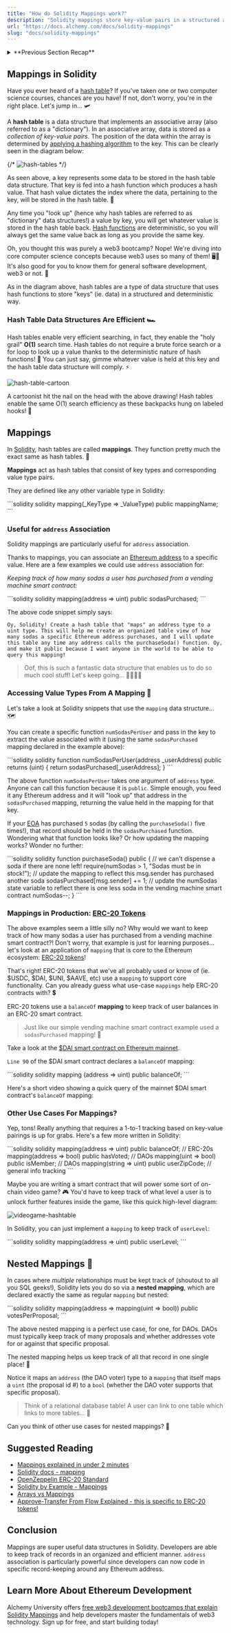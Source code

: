 ```yaml
---
title: "How do Solidity Mappings work?"
description: "Solidity mappings store key-value pairs in a structured and deterministic way, useful for address association. They enable efficient searching and can be nested for complex relationships."
url: "https://docs.alchemy.com/docs/solidity-mappings"
slug: "docs/solidity-mappings"
---
```


<details>
<summary>**Previous Section Recap**</summary>

In the previous section, we learned about Hardhat, a super powerful tool for building smart contracts. It is specifically designed to cover the entire pipeline including writing, testing, compiling and deploying smart contracts. 📜

[Hardhat](https://hardhat.org/) arrived at a timely time because we were just learning about the many artifacts produced out of the Solidity compilation process, mainly two that we care about as devs: the [ABI](/docs/smart-contract-abi) and the contract bytecode. Thanks to Hardhat, we are abstracted away from those artifacts to a level where it is much easier to work with them!

If you don't feel super comfortable with Hardhat yet (as we have many further activities that use it), don't worry BUT this is definitely one we would encourage you to go back and really refresh on. AU posted two different videos detailing every aspect of using Hardhat to compile and deploy smart contracts, you can check them out here:

1. [What is Hardhat?](https://university.alchemy.com/course/ethereum/md/639ac11a1422ec000466be36)
2. [Deploying & Interacting with Contracts](https://university.alchemy.com/course/ethereum/md/639a4cc4033c9b0004051a69)

</details>

## Mappings in Solidity

Have you ever heard of a [hash table](https://en.wikipedia.org/wiki/Hash_table)? If you've taken one or two computer science courses, chances are you have! If not, don't worry, you're in the right place. Let's jump in... 🛩

A **hash table** is a data structure that implements an associative array (also referred to as a "dictionary"). In an associative array, data is stored as a *collection of key-value pairs*. The position of the data within the array is determined by [applying a hashing algorithm](/docs/hashing-algorithm) to the key. This can be clearly seen in the diagram below:

{/* ![hash-tables](hash-table.png) */}

As seen above, a key represents some data to be stored in the hash table data structure. That key is fed into a hash function which produces a hash value. That hash value dictates the index where the data, pertaining to the key, will be stored in the hash table. 🧩

Any time you "look up" (hence why hash tables are referred to as "dictionary" data structures!) a value by key, you will get whatever value is stored in the hash table back. [Hash functions](https://en.wikipedia.org/wiki/Hash_function) are deterministic, so you will always get the same value back as long as you provide the same key.

<Info>
  Oh, you thought this was purely a web3 bootcamp? Nope! We're diving into core computer science concepts because web3 uses so many of them! 🖥🧪 It's also good for you to know them for general software development, web3 or not. 🤝
</Info>

As in the diagram above, hash tables are a type of data structure that uses hash functions to store "keys" (ie. data) in a structured and deterministic way.

### Hash Table Data Structures Are Efficient 🏎

Hash tables enable very efficient searching, in fact, they enable the "holy grail" **O(1)** search time. Hash tables do not require a brute force search or a for loop to look up a value thanks to the deterministic nature of hash functions! 🐐 You can just say, gimme whatever value is held at this key and the hash table data structure will comply. ⚡️

![hash-table-cartoon](Screen_Shot_2022-12-20_at_4.43.43_PM.png)

A cartoonist hit the nail on the head with the above drawing! Hash tables enable the same O(1) search efficiency as these backpacks hung on labeled hooks! 👏

## Mappings

In [Solidity](/docs/how-does-solidity-work), hash tables are called **mappings**. They function pretty much the exact same as hash tables. 🤷

**Mappings** act as hash tables that consist of key types and corresponding value type pairs.

They are defined like any other variable type in Solidity:

<CodeGroup>
  ```solidity solidity
  mapping(_KeyType => _ValueType) public mappingName;
  ```
</CodeGroup>

### Useful for `address` Association

Solidity mappings are particularly useful for `address` association.

Thanks to mappings, you can associate an [Ethereum address](/docs/what-is-ethereum) to a specific value. Here are a few examples we could use `address` association for:

*Keeping track of how many sodas a user has purchased from a vending machine smart contract:*

<CodeGroup>
  ```solidity solidity
  mapping(address => uint) public sodasPurchased;
  ```
</CodeGroup>

The above code snippet simply says:

`Oy, Solidity! Create a hash table that "maps" an address type to a uint type. This will help me create an organized table view of how many sodas a specific Ethereum address purchases, and I will update this table any time any address calls the purchaseSoda() function. Oy, and make it public because I want anyone in the world to be able to query this mapping!`

> Oof, this is such a fantastic data structure that enables us to do so much cool stuff! Let's keep going... 🏃‍♂️🏃‍♀️

### Accessing Value Types From A Mapping 🔎

Let's take a look at Solidity snippets that use the `mapping` data structure... 🗺

You can create a specific function `numSodasPerUser` and pass in the key to extract the value associated with it (using the same `sodasPurchased` mapping declared in the example above):

<CodeGroup>
  ```solidity solidity
  function numSodasPerUser(address _userAddress) public returns (uint) {
      return sodasPurchased[_userAddress];
  }
  ```
</CodeGroup>

The above function `numSodasPerUser` takes one argument of `address` type. Anyone can call this function because it is `public`. Simple enough, you feed it any Ethereum address and it will "look up" that address in the `sodasPurchased` mapping, returning the value held in the mapping for that key.

If your [EOA](/docs/ethereum-accounts) has purchased `5` sodas (by calling the `purchaseSoda()` five times!), that record should be held in the `sodasPurchased` function. Wondering what that function looks like? Or how updating the mapping works? Wonder no further:

<CodeGroup>
  ```solidity solidity
  function purchaseSoda() public {
      // we can't dispense a soda if there are none left!
      require(numSodas > 1, "Sodas must be in stock!");
      // update the mapping to reflect this msg.sender has purchased another soda
      sodasPurchased[msg.sender] += 1;
      // update the numSodas state variable to reflect there is one less soda in the vending machine smart contract
      numSodas--;
  }
  ```
</CodeGroup>

### Mappings in Production: [ERC-20 Tokens](https://docs.openzeppelin.com/contracts/3.x/erc20)

The above examples seem a little silly no? Why would we want to keep track of how many sodas a user has purchased from a vending machine smart contract?! Don't worry, that example is just for learning purposes... let's look at an application of `mapping` that is core to the Ethereum ecosystem: [ERC-20 tokens](https://solidity-by-example.org/app/erc20/)!

That's right! ERC-20 tokens that we've all probably used or know of (ie. $USDC, $DAI, $UNI, $AAVE, etc) use a `mapping` to support core functionality. Can you already guess what use-case `mappings` help ERC-20 contracts with? 💲

ERC-20 tokens use a `balanceOf` **mapping** to keep track of user balances in an ERC-20 smart contract.

> Just like our simple vending machine smart contract example used a `sodasPurchased` mapping! 🤯

Take a look at the [$DAI smart contract on Ethereum mainnet](https://etherscan.io/token/0x6b175474e89094c44da98b954eedeac495271d0f#code).

`Line 90` of the $DAI smart contract declares a `balanceOf` mapping:

<CodeGroup>
  ```solidity solidity
  mapping (address => uint) public balanceOf;
  ```
</CodeGroup>

Here's a short video showing a quick query of the mainnet $DAI smart contract's `balanceOf` mapping:

### Other Use Cases For Mappings?

Yep, tons! Really anything that requires a 1-to-1 tracking based on key-value pairings is up for grabs. Here's a few more written in Solidity:

<CodeGroup>
  ```solidity solidity
  mapping(address => uint) public balanceOf; // ERC-20s
  mapping(address => bool) public hasVoted; // DAOs
  mapping(uint => bool) public isMember; // DAOs
  mapping(string => uint) public userZipCode; // general info tracking
  ```
</CodeGroup>

Maybe you are writing a smart contract that will power some sort of on-chain video game? 🎮 You'd have to keep track of what level a user is to unlock further features inside the game, like this quick high-level diagram:

![videogame-hashtable](Screen_Shot_2022-12-20_at_3.48.06_PM.png)

In Solidity, you can just implement a `mapping` to keep track of `userLevel`:

<CodeGroup>
  ```solidity solidity
  mapping(address => uint) public userLevel;
  ```
</CodeGroup>

## Nested Mappings 🪺

In cases where *multiple* relationships must be kept track of (shoutout to all you SQL geeks!), Solidity lets you do so via a **nested mapping**, which are declared exactly the same as regular `mapping` but nested:

<CodeGroup>
  ```solidity solidity
  mapping(address => mapping(uint => bool)) public votesPerProposal;
  ```
</CodeGroup>

The above nested mapping is a perfect use case, for one, for DAOs. DAOs must typically keep track of many proposals and whether addresses vote for or against that specific proposal.

The nested mapping helps us keep track of all that record in one single place! 💯

Notice it maps an `address` (the DAO voter) type to a `mapping` that itself maps a `uint` (the proposal id #) to a `bool` (whether the DAO voter supports that specific proposal).

> Think of a relational database table! A user can link to one table which links to more tables… 🔗

Can you think of other use cases for nested mappings? 🧐

## Suggested Reading

* [Mappings explained in under 2 minutes](https://medium.com/upstate-interactive/mappings-in-solidity-explained-in-under-two-minutes-ecba88aff96e)
* [Solidity docs - mapping](https://docs.soliditylang.org/en/v0.8.4/internals/layout_in_storage.html)
* [OpenZeppelin ERC-20 Standard](https://docs.openzeppelin.com/contracts/3.x/erc20)
* [Solidity by Example - Mappings](https://solidity-by-example.org/mapping/)
* [Arrays vs Mappings](https://ethereum.stackexchange.com/questions/2592/store-data-in-mapping-vs-array)
* [Approve-Transfer From Flow Explained - this is specific to ERC-20 tokens!](https://ethereum.stackexchange.com/questions/46457/send-tokens-using-approve-and-transferfrom-vs-only-transfer)

## Conclusion

Mappings are super useful data structures in Solidity. Developers are able to keep track of records in an organized and efficient manner. `address` association is particularly powerful since developers can now code in specific record-keeping around any Ethereum address.

## Learn More About Ethereum Development

Alchemy University offers [free web3 development bootcamps that explain Solidity Mappings](https://university.alchemy.com/ethereum) and help developers master the fundamentals of web3 technology. Sign up for free, and start building today!
